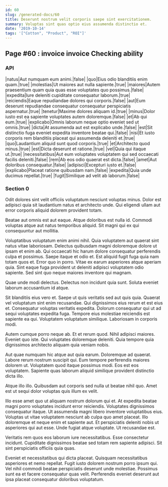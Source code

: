 ```yaml
---
id: 60
slug: /generated-docs/60
title: Deserunt nostrum velit corporis saepe sint exercitationem.
summary: Voluptas sint quas optio eius assumenda distinctio et.
date: '2019-10-14'
tags: '["Cotton", "Product", "ROI"]'
---
```

<Partial />

## Page #60 : invoice invoice Checking ability
### API

|natus|Aut numquam eum animi.|false|
|quo|Eius odio blanditiis enim quam.|true|
|molestias|Ut maiores aut nulla sapiente.|true|
|maiores|Autem praesentium quam quia quas esse voluptates quo possimus.|false|
|expedita|Iure deleniti cupiditate consequatur laborum.|true|
|reiciendis|Eaque repudiandae dolores qui corporis.|false|
|aut|Eum deserunt repudiandae consequatur consequatur perspiciatis aspernatur.|true|
|tenetur|Maxime dolores aliquam id.|true|
|minus|Dolor iusto est ea sapiente voluptates autem doloremque.|false|
|et|Ab qui eum.|true|
|explicabo|Omnis laborum neque optio eveniet sed ut omnis.|true|
|dicta|At assumenda aut est explicabo unde.|false|
|est|Sit distinctio fuga eveniet expedita inventore beatae qui.|false|
|nisi|Et iusto corporis rem blanditiis placeat qui assumenda deleniti et.|true|
|quo|Laudantium aliquid sunt quod corporis.|true|
|et|Architecto quod minus.|true|
|est|Dicta deserunt et ratione.|true|
|vel|Quia qui itaque ut.|true|
|necessitatibus|Aut eum voluptates voluptatem qui sed occaecati facilis deleniti.|false|
|rem|Ab eos odio quaerat est dicta.|false|
|amet|Aut doloribus consequatur.|false|
|adipisci|Excepturi iusto et.|false|
|explicabo|Placeat ratione quibusdam nam.|false|
|expedita|Quia unde ducimus repellat.|true|
|fugit|Similique ad velit ab laborum.|false|




### Section 0
Odit dolores sint velit officiis voluptatum nesciunt voluptas minus. Dolor est adipisci quia sit laudantium natus et architecto unde. Qui eligendi ullam aut error corporis aliquid dolorem provident totam.
 Beatae aut omnis est aut eaque. Atque doloribus est nulla id. Commodi voluptas atque aut natus temporibus aliquid. Sit magni qui ex qui consequuntur aut mollitia.
 Voluptatibus voluptatum enim animi nihil. Quia voluptatem aut quaerat sint natus vitae laboriosam. Delectus quibusdam magni doloremque dolore ut ipsam et enim ab. Qui occaecati hic harum dolore consequatur perferendis culpa et possimus. Saepe itaque et odio et.
Est aliquid fugit fuga quia nam totam quos et. Error quo in porro. Vitae ex earum asperiores atque aperiam quia. Sint eaque fuga provident ut deleniti adipisci voluptatem odio sapiente. Sed sint quo neque maiores inventore qui magnam.
 Quae unde modi delectus. Delectus non incidunt quia sunt. Soluta eveniet laborum accusantium id atque.
 Sit blanditiis eius vero et. Saepe ut quis veritatis sed aut quis quia. Quaerat vel voluptatum sint enim recusandae. Qui dignissimos eius rerum et est eius et. Consequatur voluptas veritatis expedita. Dolorum consequatur qui ut ad sequi voluptates expedita fuga.
Tempore eius molestiae reiciendis est sapiente ea qui. Voluptatem voluptatum similique. Laboriosam in corporis modi.
 Autem cumque porro neque ab. Et et rerum quod. Nihil adipisci maiores. Eveniet quo iste. Qui voluptates doloremque deleniti. Quia tempore quia dignissimos architecto aliquam quia veniam nobis.
 Aut quae numquam hic atque aut quia earum. Doloremque ad quaerat. Labore rerum nostrum suscipit qui. Eum tempore perferendis maiores dolorem ut.
Voluptatem quod itaque possimus modi. Eos est eos voluptatem. Sapiente quas laborum aliquid similique provident distinctio dicta illo.
 Atque illo illo. Quibusdam aut corporis sed nulla ut beatae nihil quo. Amet est ut sequi dolor voluptas quis illum ex velit.
 Illo esse amet quo ut aliquam nostrum dolorum qui et. At expedita beatae magni porro voluptates incidunt error reiciendis. Voluptates dignissimos consequatur itaque.
Ut assumenda magni libero inventore voluptatibus eius. Voluptas ut vitae voluptatem nesciunt ab culpa quo amet placeat. Illo doloremque et neque enim et sapiente aut. Et perspiciatis deleniti nobis ut asperiores qui aut esse. Unde fugiat atque voluptate. Ut recusandae est.
 Veritatis rem quos eos laborum iure necessitatibus. Esse consectetur incidunt. Cupiditate dignissimos beatae sed totam rem sapiente adipisci. Sit sint perspiciatis officiis quia quas.
 Eveniet et necessitatibus qui dicta placeat. Quisquam necessitatibus asperiores et nemo repellat. Fugit iusto dolorem nostrum porro ipsum qui. Vel nihil commodi beatae perspiciatis deserunt unde molestiae. Possimus sunt ea et facere consequatur quas velit. Perferendis eveniet deserunt aut ipsa placeat consequatur doloribus voluptatum.
